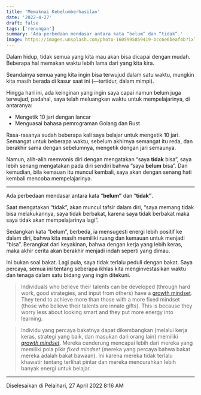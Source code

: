 ```yaml
---
title: 'Memaknai Kebelumberhasilan'
date: '2022-4-27'
draft: false
tags: ['renungan']
summary: 'Ada perbedaan mendasar antara kata “belum” dan “tidak”.'
image: https://images.unsplash.com/photo-1605995859419-bcc6e6beaf4b?ixlib=rb-1.2.1&ixid=MnwxMjA3fDB8MHxwaG90by1wYWdlfHx8fGVufDB8fHx8&fit=crop&auto=format
---
```


Dalam hidup, tidak semua yang kita mau akan bisa dicapai dengan mudah. Beberapa hal memakan waktu
lebih lama dari yang kita kira.

Seandainya semua yang kita ingin bisa terwujud dalam satu waktu, mungkin kita masih berada di kasur saat ini (—tertidur,
dalam mimpi).

Hingga hari ini, ada keinginan yang ingin saya capai namun belum juga terwujud, padahal, saya telah
meluangkan waktu untuk mempelajarinya, di antaranya:

- Mengetik 10 jari dengan lancar
- Menguasai bahasa pemrograman Golang dan Rust

Rasa-rasanya sudah beberapa kali saya belajar untuk mengetik 10 jari. Semangat untuk beberapa waktu,
sebelum akhirnya semangat itu reda, dan berakhir sama dengan sebelumnya, mengetik dengan jari
semaunya.

Namun, alih-alih memvonis diri dengan mengatakan “saya **tidak** bisa”, saya lebih senang mengatakan
pada diri sendiri bahwa “saya **belum** bisa”. Dan kemudian, bila kemauan itu muncul kembali, saya
akan dengan senang hati kembali mencoba mempelajarinya.

---

Ada perbedaan mendasar antara kata “**belum”** dan “**tidak”**.

Saat mengatakan “tidak”, akan muncul tafsir dalam diri, “saya memang tidak bisa
melakukannya, saya tidak berbakat, karena saya tidak berbakat maka saya tidak akan mempelajarinya
lagi”.

Sedangkan kata “belum”, berbeda, ia mensugesti energi lebih positif ke dalam diri, bahwa kita masih memiliki ruang dan kemauan untuk
menjadi “bisa”. Berangkat dari keyakinan, bahwa dengan kerja yang lebih keras, maka akhir cerita akan
berakhir menjadi indah seperti yang dimau.

Ini bukan soal bakat. Lagi pula, saya tidak terlalu peduli dengan bakat. Saya percaya, semua ini
tentang seberapa ikhlas kita menginvestasikan waktu dan tenaga dalam satu bidang yang ingin
ditekuni.

> Individuals who believe their talents can be developed (through hard work, good strategies, and
> input from others) have a
> [growth mindset](https://hbr.org/2016/01/what-having-a-growth-mindset-actually-means). They tend
> to achieve more than those with a more fixed mindset (those who believe their talents are innate
> gifts). This is because they worry less about looking smart and they put more energy into
> learning.

> Individu yang percaya bakatnya dapat dikembangkan (melalui kerja keras, strategi yang baik, dan
> masukan dari orang lain) memiliki
> [_growth mindset_](https://hbr.org/2016/01/what-having-a-growth-mindset-actually-means). Mereka
> cenderung mencapai lebih dari mereka yang memiliki pola pikir _fixed mindset_ (mereka yang percaya
> bahwa bakat mereka adalah bakat bawaan). Ini karena mereka tidak terlalu khawatir tentang terlihat
> pintar dan mereka mencurahkan lebih banyak energi untuk belajar.

---

Diselesaikan di Pelaihari, 27 April 2022 8:16 AM
